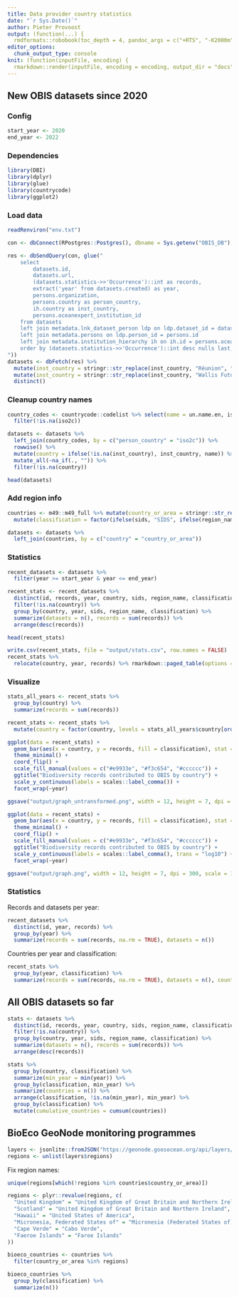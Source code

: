 ```yaml
---
title: Data provider country statistics
date: "`r Sys.Date()`"
author: Pieter Provoost
output: (function(...) {
  rmdformats::robobook(toc_depth = 4, pandoc_args = c("+RTS", "-K2000m", "-RTS"), ...) })
editor_options: 
  chunk_output_type: console
knit: (function(inputFile, encoding) {
  rmarkdown::render(inputFile, encoding = encoding, output_dir = "docs") })  
---
```


## New OBIS datasets since 2020

### Config

```r
start_year <- 2020
end_year <- 2022
```

### Dependencies

```r
library(DBI)
library(dplyr)
library(glue)
library(countrycode)
library(ggplot2)
```

### Load data

```r
readRenviron("env.txt")

con <- dbConnect(RPostgres::Postgres(), dbname = Sys.getenv("OBIS_DB"), host = Sys.getenv("OBIS_HOST"), port = Sys.getenv("OBIS_PORT"), user = Sys.getenv("OBIS_USER"), password = Sys.getenv("OBIS_PASSWORD"), bigint = "integer")

res <- dbSendQuery(con, glue("
    select
    	datasets.id,
    	datasets.url,
    	(datasets.statistics->>'Occurrence')::int as records,
    	extract('year' from datasets.created) as year,
    	persons.organization,
    	persons.country as person_country,
    	ih.country as inst_country,
    	persons.oceanexpert_institution_id
    from datasets
    left join metadata.lnk_dataset_person ldp on ldp.dataset_id = datasets.id
    left join metadata.persons on ldp.person_id = persons.id
    left join metadata.institution_hierarchy ih on ih.id = persons.oceanexpert_institution_id
    order by (datasets.statistics->>'Occurrence')::int desc nulls last, datasets.id
"))
datasets <- dbFetch(res) %>%
  mutate(inst_country = stringr::str_replace(inst_country, "Réunion", "France")) %>%
  mutate(inst_country = stringr::str_replace(inst_country, "Wallis Futuna Islands", "Wallis and Futuna Islands")) %>%
  distinct()
```

### Cleanup country names

```r
country_codes <- countrycode::codelist %>% select(name = un.name.en, iso2c) %>%
  filter(!is.na(iso2c))

datasets <- datasets %>%
  left_join(country_codes, by = c("person_country" = "iso2c")) %>%
  rowwise() %>%
  mutate(country = ifelse(!is.na(inst_country), inst_country, name)) %>%
  mutate_all(~na_if(., "")) %>%
  filter(!is.na(country))

head(datasets)
```

### Add region info

```r
countries <- m49::m49_full %>% mutate(country_or_area = stringr::str_replace(country_or_area, "Turkey", "Türkiye")) %>% select(country_or_area, ldc, lldc, sids, developed, developing, region_name) %>%
  mutate(classification = factor(ifelse(sids, "SIDS", ifelse(region_name == "Africa", "Africa", "other")), levels = c("SIDS", "Africa", "other")))

datasets <- datasets %>%
  left_join(countries, by = c("country" = "country_or_area"))
```

### Statistics

```r
recent_datasets <- datasets %>%
  filter(year >= start_year & year <= end_year)

recent_stats <- recent_datasets %>%
  distinct(id, records, year, country, sids, region_name, classification) %>%
  filter(!is.na(country)) %>%
  group_by(country, year, sids, region_name, classification) %>%
  summarize(datasets = n(), records = sum(records)) %>%
  arrange(desc(records))

head(recent_stats)
```

```r
write.csv(recent_stats, file = "output/stats.csv", row.names = FALSE)
recent_stats %>%
  relocate(country, year, records) %>% rmarkdown::paged_table(options = list(rows.print = 100))
```

### Visualize

```r
stats_all_years <- recent_stats %>%
  group_by(country) %>%
  summarize(records = sum(records))

recent_stats <- recent_stats %>%
  mutate(country = factor(country, levels = stats_all_years$country[order(stats_all_years$records)]))

ggplot(data = recent_stats) +
  geom_bar(aes(x = country, y = records, fill = classification), stat = "identity") +
  theme_minimal() +
  coord_flip() +
  scale_fill_manual(values = c("#e9933e", "#f3c654", "#cccccc")) +
  ggtitle("Biodiversity records contributed to OBIS by country") +
  scale_y_continuous(labels = scales::label_comma()) +
  facet_wrap(~year)

ggsave("output/graph_untransformed.png", width = 12, height = 7, dpi = 300, scale = 1.2, bg = "white")

ggplot(data = recent_stats) +
  geom_bar(aes(x = country, y = records, fill = classification), stat = "identity") +
  theme_minimal() +
  coord_flip() +
  scale_fill_manual(values = c("#e9933e", "#f3c654", "#cccccc")) +
  ggtitle("Biodiversity records contributed to OBIS by country") +
  scale_y_continuous(labels = scales::label_comma(), trans = "log10") +
  facet_wrap(~year)

ggsave("output/graph.png", width = 12, height = 7, dpi = 300, scale = 1.2, bg = "white")
```

### Statistics

Records and datasets per year:

```r
recent_datasets %>%
  distinct(id, year, records) %>%
  group_by(year) %>%
  summarize(records = sum(records, na.rm = TRUE), datasets = n())
```

Countries per year and classification:

```r
recent_stats %>%
  group_by(year, classification) %>%
  summarize(records = sum(records, na.rm = TRUE), datasets = n(), countries = length(unique(country)))
```

## All OBIS datasets so far

```r
stats <- datasets %>%
  distinct(id, records, year, country, sids, region_name, classification) %>%
  filter(!is.na(country)) %>%
  group_by(country, year, sids, region_name, classification) %>%
  summarize(datasets = n(), records = sum(records)) %>%
  arrange(desc(records))

stats %>%
  group_by(country, classification) %>%
  summarize(min_year = min(year)) %>%
  group_by(classification, min_year) %>%
  summarize(countries = n()) %>%
  arrange(classification, !is.na(min_year), min_year) %>%
  group_by(classification) %>%
  mutate(cumulative_countries = cumsum(countries))
```

## BioEco GeoNode monitoring programmes

```r
layers <- jsonlite::fromJSON("https://geonode.goosocean.org/api/layers/")$objects
regions <- unlist(layers$regions)
```

Fix region names:

```r
unique(regions[which(!regions %in% countries$country_or_area)])

regions <- plyr::revalue(regions, c(
  "United Kingdom" = "United Kingdom of Great Britain and Northern Ireland",
  "Scotland" = "United Kingdom of Great Britain and Northern Ireland",
  "Hawaii" = "United States of America",
  "Micronesia, Federated States of" = "Micronesia (Federated States of)",
  "Cape Verde" = "Cabo Verde",
  "Faeroe Islands" = "Faroe Islands"
))
```

```r
bioeco_countries <- countries %>%
  filter(country_or_area %in% regions)

bioeco_countries %>%
  group_by(classification) %>%
  summarize(n())
```
